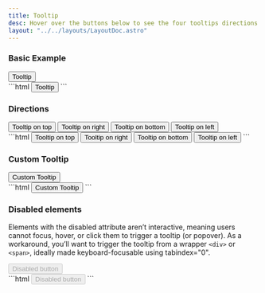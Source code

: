```yaml
---
title: Tooltip
desc: Hover over the buttons below to see the four tooltips directions top, right, bottom, and left. Directions are mirrored when using Bootstrap in RTL.
layout: "../../layouts/LayoutDoc.astro"
---
```



### Basic Example

<Example>
  <div slot="preview" class="space-x-3 space-y-3">
    <button type="button" class="btn btn-subtle-neutral" data-bs-toggle="tooltip" data-bs-title="Tooltip">
      Tooltip
    </button>
  </div>

  <div slot="code">
    ```html
    <button type="button" class="btn btn-subtle-neutral" data-bs-toggle="tooltip" data-bs-title="Tooltip">
      Tooltip
    </button>
    ```
  </div>
</Example>

### Directions

<Example>
  <div slot="preview" class="space-x-3 space-y-3">
    <button type="button" class="btn btn-subtle-neutral" data-bs-toggle="tooltip" data-bs-placement="top" data-bs-title="Tooltip on top">
      Tooltip on top
    </button>
    <button type="button" class="btn btn-subtle-neutral" data-bs-toggle="tooltip" data-bs-placement="right" data-bs-title="Tooltip on right">
      Tooltip on right
    </button>
    <button type="button" class="btn btn-subtle-neutral" data-bs-toggle="tooltip" data-bs-placement="bottom" data-bs-title="Tooltip on bottom">
      Tooltip on bottom
    </button>
    <button type="button" class="btn btn-subtle-neutral" data-bs-toggle="tooltip" data-bs-placement="left" data-bs-title="Tooltip on left">
      Tooltip on left
    </button>
  </div>

  <div slot="code">
    ```html
    <button type="button" class="btn btn-subtle-neutral" data-bs-toggle="tooltip" data-bs-placement="top" data-bs-title="Tooltip on top">
      Tooltip on top
    </button>
    <button type="button" class="btn btn-subtle-neutral" data-bs-toggle="tooltip" data-bs-placement="right" data-bs-title="Tooltip on right">
      Tooltip on right
    </button>
    <button type="button" class="btn btn-subtle-neutral" data-bs-toggle="tooltip" data-bs-placement="bottom" data-bs-title="Tooltip on bottom">
      Tooltip on bottom
    </button>
    <button type="button" class="btn btn-subtle-neutral" data-bs-toggle="tooltip" data-bs-placement="left" data-bs-title="Tooltip on left">
      Tooltip on left
    </button>
    ```
  </div>
</Example>

### Custom Tooltip

<Example>
  <div slot="preview" class="space-x-3 space-y-3">
    <button type="button" class="btn btn-subtle-neutral" data-bs-toggle="tooltip" data-bs-title="Custom Tooltip" data-bs-custom-class="custom-tooltip">
      Custom Tooltip
    </button>
  </div>

  <div slot="code">
    ```html
    <button type="button" class="btn btn-subtle-neutral" data-bs-toggle="tooltip" data-bs-title="Custom Tooltip" data-bs-custom-class="custom-tooltip">
      Custom Tooltip
    </button>
    ```
  </div>
</Example>

### Disabled elements

Elements with the disabled attribute aren’t interactive, meaning users cannot focus, hover, or click them to trigger a tooltip (or popover). As a workaround, you’ll want to trigger the tooltip from a wrapper `<div>` or `<span>`, ideally made keyboard-focusable using tabindex="0".

<Example>
  <div slot="preview">
    <span class='inline-block' tabindex="0" data-bs-toggle="tooltip" data-bs-title="Disabled tooltip">
      <button class="btn btn-primary" type="button" disabled >Disabled button</button>
    </span>
  </div>

  <div slot="code">
    ```html
    <span class='inline-block' tabindex="0" data-bs-toggle="tooltip" data-bs-title="Disabled tooltip">
      <button class="btn btn-primary" type="button" disabled >Disabled button</button>
    </span>
    ```
  </div>
</Example>
